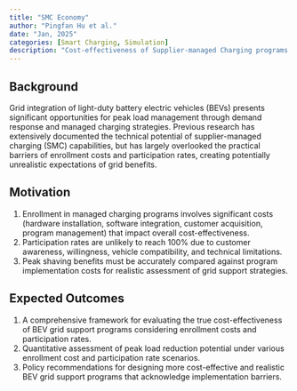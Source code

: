 ```yaml
---
title: "SMC Economy"
author: "Pingfan Hu et al."
date: "Jan, 2025"
categories: [Smart Charging, Simulation]
description: "Cost-effectiveness of Supplier-managed Charging programs."
---
```


## Background

Grid integration of light-duty battery electric vehicles (BEVs) presents significant opportunities for peak load management through demand response and managed charging strategies. Previous research has extensively documented the technical potential of supplier-managed charging (SMC) capabilities, but has largely overlooked the practical barriers of enrollment costs and participation rates, creating potentially unrealistic expectations of grid benefits.

## Motivation

1. Enrollment in managed charging programs involves significant costs (hardware installation, software integration, customer acquisition, program management) that impact overall cost-effectiveness.
2. Participation rates are unlikely to reach 100% due to customer awareness, willingness, vehicle compatibility, and technical limitations.
3. Peak shaving benefits must be accurately compared against program implementation costs for realistic assessment of grid support strategies.

## Expected Outcomes

1. A comprehensive framework for evaluating the true cost-effectiveness of BEV grid support programs considering enrollment costs and participation rates.
2. Quantitative assessment of peak load reduction potential under various enrollment cost and participation rate scenarios.
3. Policy recommendations for designing more cost-effective and realistic BEV grid support programs that acknowledge implementation barriers.